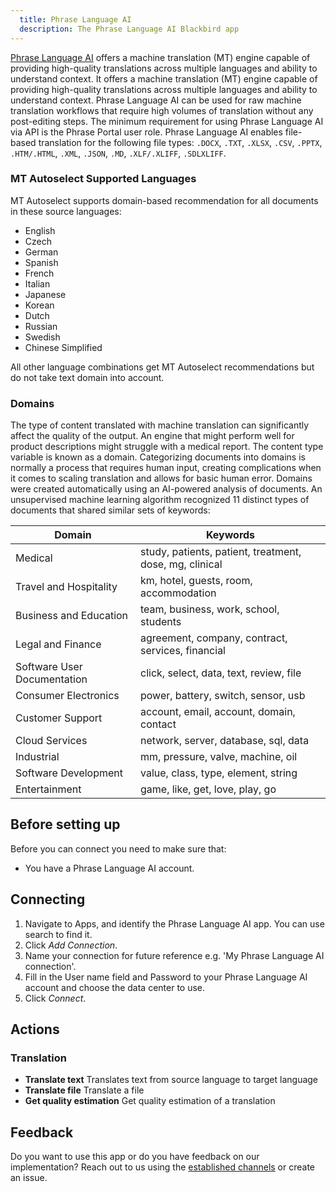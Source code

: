 ```yaml
---
  title: Phrase Language AI
  description: The Phrase Language AI Blackbird app
---
```


<LinkCard title="View on Github" target="_blank" href="https://github.com/bb-io/PhraseLanguageAI" icon="github" />

[Phrase Language AI](https://support.phrase.com/hc/en-us/articles/5709660879516-Phrase-Language-AI-TMS) offers a machine translation (MT) engine capable of providing high-quality translations across multiple languages and ability to understand context. It offers a  machine translation (MT) engine capable of providing high-quality translations across multiple languages and ability to understand context.
Phrase Language AI can be used for raw machine translation workflows that require high volumes of translation without any post-editing steps.
The minimum requirement for using Phrase Language AI via API is the Phrase Portal user role.
Phrase Language AI enables file-based translation for the following file types: `.DOCX`, `.TXT`, `.XLSX`, `.CSV`, `.PPTX`, `.HTM/.HTML`, `.XML`, `.JSON`, `.MD`, `.XLF/.XLIFF`, `.SDLXLIFF`.

### MT Autoselect Supported Languages

MT Autoselect supports domain-based recommendation for all documents in these source languages:
- English
- Czech
- German
- Spanish
- French
- Italian
- Japanese
- Korean
- Dutch
- Russian
- Swedish
- Chinese Simplified

All other language combinations get MT Autoselect recommendations but do not take text domain into account.

### Domains 

The type of content translated with machine translation can significantly affect the quality of the output. An engine that might perform well for product descriptions might struggle with a medical report. The content type variable is known as a domain.
Categorizing documents into domains is normally a process that requires human input, creating complications when it comes to scaling translation and allows for basic human error.
Domains were created automatically using an AI-powered analysis of documents. An unsupervised machine learning algorithm recognized 11 distinct types of documents that shared similar sets of keywords:

| Domain                         | Keywords                                                |
|--------------------------------|---------------------------------------------------------|
| Medical                        | study, patients, patient, treatment, dose, mg, clinical |
| Travel and Hospitality         | km, hotel, guests, room, accommodation                  |
| Business and Education         | team, business, work, school, students                  |
| Legal and Finance              | agreement, company, contract, services, financial       |
| Software User Documentation    | click, select, data, text, review, file                 |
| Consumer Electronics           | power, battery, switch, sensor, usb                     |
| Customer Support               | account, email, account, domain, contact                |
| Cloud Services                 | network, server, database, sql, data                    |
| Industrial                     | mm, pressure, valve, machine, oil                       |
| Software Development           | value, class, type, element, string                     |
| Entertainment                  | game, like, get, love, play, go                         |



## Before setting up

Before you can connect you need to make sure that:

- You have a Phrase Language AI account.

## Connecting

1. Navigate to Apps, and identify the Phrase Language AI app. You can use search to find it.
2. Click _Add Connection_.
3. Name your connection for future reference e.g. 'My Phrase Language AI connection'.
4. Fill in the User name field and Password to your Phrase Language AI account and choose the data center to use.
5. Click _Connect_.

## Actions

### Translation 

- **Translate text** Translates text from source language to target language
- **Translate file** Translate a file
- **Get quality estimation** Get quality estimation of a translation

## Feedback

Do you want to use this app or do you have feedback on our implementation? Reach out to us using the [established channels](https://www.blackbird.io/) or create an issue.

